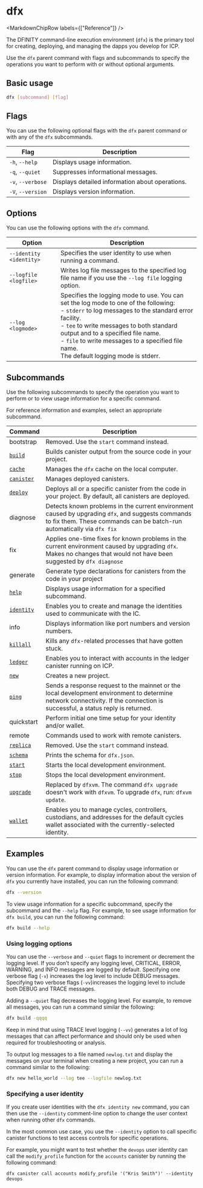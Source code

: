 
# dfx

<MarkdownChipRow labels={["Reference"]} />

The DFINITY command-line execution environment (`dfx`) is the primary tool for creating, deploying, and managing the
dapps you develop for ICP.

Use the `dfx` parent command with flags and subcommands to specify the operations you want to perform with or without
optional arguments.

## Basic usage

``` bash
dfx [subcommand] [flag]
```

## Flags

You can use the following optional flags with the `dfx` parent command or with any of the `dfx` subcommands.

| Flag              | Description                                     |
|-------------------|-------------------------------------------------|
| `-h`, `--help`    | Displays usage information.                     |
| `-q`, `--quiet`   | Suppresses informational messages.              |
| `-v`, `--verbose` | Displays detailed information about operations. |
| `-V`, `--version` | Displays version information.                   |

## Options

You can use the following options with the `dfx` command.

| Option                  | Description                                                                                                                                                                                                                                                                                                                                    |
|-------------------------|------------------------------------------------------------------------------------------------------------------------------------------------------------------------------------------------------------------------------------------------------------------------------------------------------------------------------------------------|
| `--identity <identity>` | Specifies the user identity to use when running a command.                                                                                                                                                                                                                                                                                     |
| `--logfile <logfile>`   | Writes log file messages to the specified log file name if you use the `--log file` logging option.                                                                                                                                                                                                                                            |
| `--log <logmode>`       | Specifies the logging mode to use. You can set the log mode to one of the following:<br />- `stderr` to log messages to the standard error facility.<br />- `tee` to write messages to both standard output and to a specified file name.<br />- `file` to write messages to a specified file name.<br />The default logging mode is stderr. |

## Subcommands

Use the following subcommands to specify the operation you want to perform or to view usage information for a specific
command.

For reference information and examples, select an appropriate subcommand.

| Command                          | Description                                                                                                                                                                    |
|----------------------------------|--------------------------------------------------------------------------------------------------------------------------------------------------------------------------------|
| bootstrap                        | Removed.  Use the `start` command instead.                                                                                                                                     |
| [`build`](./dfx-build.mdx)       | Builds canister output from the source code in your project.                                                                                                                   |
| [`cache`](./dfx-cache.mdx)       | Manages the `dfx` cache on the local computer.                                                                                                                                 |
| [`canister`](./dfx-canister.mdx) | Manages deployed canisters.                                                                                                                                                   |
| [`deploy`](./dfx-deploy.mdx)     | Deploys all or a specific canister from the code in your project. By default, all canisters are deployed.                                                                      |
| diagnose                         | Detects known problems in the current environment caused by upgrading `dfx`, and suggests commands to fix them. These commands can be batch-run automatically via `dfx fix`      |
| fix                              | Applies one-time fixes for known problems in the current environment caused by upgrading `dfx`. Makes no changes that would not have been suggested by `dfx diagnose`            |
| generate                         | Generate type declarations for canisters from the code in your project                                                                                                         |
| [`help`](./dfx-help.mdx)         | Displays usage information for a specified subcommand.                                                                                                                         |
| [`identity`](./dfx-identity.mdx) | Enables you to create and manage the identities used to communicate with the IC.                                                                                               |
| info                             | Displays information like port numbers and version numbers.                                                                                                                    |
| [`killall`](./dfx-killall.mdx)   | Kills any `dfx`-related processes that have gotten stuck.                                                                                                                         |
| [`ledger`](./dfx-ledger.mdx)     | Enables you to interact with accounts in the ledger canister running on ICP.                                                                                |
| [`new`](./dfx-new.mdx)           | Creates a new project.                                                                                                                                                         |
| [`ping`](./dfx-ping.mdx)         | Sends a response request to the mainnet or the local development environment to determine network connectivity. If the connection is successful, a status reply is returned. |
| quickstart                       | Perform initial one time setup for your identity and/or wallet.                                                                                                                |
| remote                           | Commands used to work with remote canisters.                                                                                                                                   |
| [`replica`](./dfx-replica.mdx)   | Removed. Use the `start` command instead.                                                                                                                                     |
| [`schema`](./dfx-schema.mdx)     | Prints the schema for `dfx.json`.                                                                                                                                              |
| [`start`](./dfx-start.mdx)       | Starts the local development environment.                                                                 |
| [`stop`](./dfx-stop.mdx)         | Stops the local development environment.                                                                                                                                |
| [`upgrade`](./dfx-upgrade.mdx)   | Replaced by `dfxvm`. The command `dfx upgrade` doesn't work with `dfxvm`. To upgrade `dfx`, run: `dfxvm update`.                                                                                 |
| [`wallet`](./dfx-wallet.mdx)     | Enables you to manage cycles, controllers, custodians, and addresses for the default cycles wallet associated with the currently-selected identity.                            |

## Examples

You can use the `dfx` parent command to display usage information or version information. For example, to display
information about the version of `dfx` you currently have installed, you can run the following command:

``` bash
dfx --version
```

To view usage information for a specific subcommand, specify the subcommand and the `--help` flag. For example, to see
usage information for `dfx build`, you can run the following command:

``` bash
dfx build --help
```

### Using logging options

You can use the `--verbose` and `--quiet` flags to increment or decrement the logging level. If you don’t specify any
logging level, CRITICAL, ERROR, WARNING, and INFO messages are logged by default. Specifying one verbose flag (`-v`)
increases the log level to include DEBUG messages. Specifying two verbose flags (`-vv`)increases the logging level to
include both DEBUG and TRACE messages.

Adding a `--quiet` flag decreases the logging level. For example, to remove all messages, you can run a command similar
the following:

``` bash
dfx build -qqqq
```

Keep in mind that using TRACE level logging (`--vv`) generates a lot of log messages that can affect performance and
should only be used when required for troubleshooting or analysis.

To output log messages to a file named `newlog.txt` and display the messages on your terminal when creating a new
project, you can run a command similar to the following:

``` bash
dfx new hello_world --log tee --logfile newlog.txt
```

### Specifying a user identity

If you create user identities with the `dfx identity new` command, you can then use the `--identity` comment-line option
to change the user context when running other `dfx` commands.

In the most common use case, you use the `--identity` option to call specific canister functions to test access controls
for specific operations.

For example, you might want to test whether the `devops` user identity can call the `modify_profile` function for
the `accounts` canister by running the following command:

```
dfx canister call accounts modify_profile '("Kris Smith")' --identity devops
```
